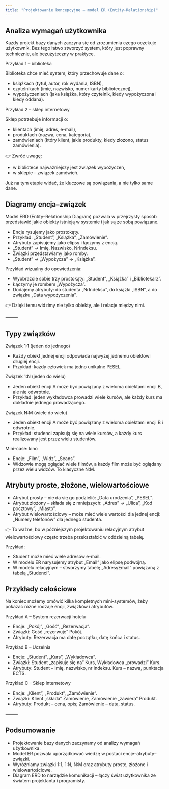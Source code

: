```yaml
---
title: "Projektowanie koncepcyjne – model ER (Entity-Relationship)"
---
```


## Analiza wymagań użytkownika

Każdy projekt bazy danych zaczyna się od zrozumienia czego oczekuje użytkownik.
Bez tego łatwo stworzyć system, który jest poprawny technicznie, ale bezużyteczny w praktyce.

Przykład 1 – biblioteka

Biblioteka chce mieć system, który przechowuje dane o:

- książkach (tytuł, autor, rok wydania, ISBN),
- czytelnikach (imię, nazwisko, numer karty bibliotecznej),
- wypożyczeniach (jaka książka, który czytelnik, kiedy wypożyczona i kiedy oddana).

Przykład 2 – sklep internetowy

Sklep potrzebuje informacji o:

- klientach (imię, adres, e-mail),
- produktach (nazwa, cena, kategoria),
- zamówieniach (który klient, jakie produkty, kiedy złożono, status zamówienia).

👉 Zwróć uwagę:

- w bibliotece najważniejszy jest związek wypożyczeń,
- w sklepie – związek zamówień.

Już na tym etapie widać, że kluczowe są powiązania, a nie tylko same dane.



##  Diagramy encja–związek 

Model ERD (Entity–Relationship Diagram) pozwala w przejrzysty sposób przedstawić jakie obiekty istnieją w systemie i jak są ze sobą powiązane.

- Encje rysujemy jako prostokąty.
- Przykład: „Student”, „Książka”, „Zamówienie”.
- Atrybuty zapisujemy jako elipsy i łączymy z encją.
- „Student” → Imię, Nazwisko, NrIndeksu.
- Związki przedstawiamy jako romby.
- „Student” $\to$ „Wypożycza” $\to$ „Książka”.

Przykład wizualny do opowiedzenia:

- Wyobraźcie sobie trzy prostokąty: „Student”, „Książka” i „Bibliotekarz”.
- Łączymy je rombem „Wypożycza”.
- Dodajemy atrybuty: do studenta „NrIndeksu”, do książki „ISBN”, a do związku „Data wypożyczenia”.

👉 Dzięki temu widzimy nie tylko obiekty, ale i relacje między nimi.

⸻

## Typy związków 

Związek 1:1 (jeden do jednego)

- Każdy obiekt jednej encji odpowiada najwyżej jednemu obiektowi drugiej encji.
- Przykład: każdy człowiek ma jedno unikalne PESEL.

Związek 1:N (jeden do wielu)

- Jeden obiekt encji A może być powiązany z wieloma obiektami encji B, ale nie odwrotnie.
- Przykład: jeden wykładowca prowadzi wiele kursów, ale każdy kurs ma dokładnie jednego prowadzącego.

Związek N:M (wiele do wielu)

- Jeden obiekt encji A może być powiązany z wieloma obiektami encji B i odwrotnie.
- Przykład: studenci zapisują się na wiele kursów, a każdy kurs realizowany jest przez wielu studentów.

Mini-case: kino

- Encje: „Film”, „Widz”, „Seans”.
- Widzowie mogą oglądać wiele filmów, a każdy film może być oglądany przez wielu widzów. To klasyczne N:M.



##  Atrybuty proste, złożone, wielowartościowe

- Atrybut prosty – nie da się go podzielić: „Data urodzenia”, „PESEL”.
- Atrybut złożony – składa się z mniejszych: „Adres” → „Ulica”, „Kod pocztowy”, „Miasto”.
- Atrybut wielowartościowy – może mieć wiele wartości dla jednej encji: „Numery telefonów” dla jednego studenta.

👉 To ważne, bo w późniejszym projektowaniu relacyjnym atrybut wielowartościowy często trzeba przekształcić w oddzielną tabelę.

Przykład:

- Student może mieć wiele adresów e-mail.
- W modelu ER narysujemy atrybut „Email” jako elipsę podwójną.
- W modelu relacyjnym – stworzymy tabelę „AdresyEmail” powiązaną z tabelą „Studenci”.


## Przykłady całościowe

Na koniec możemy omówić kilka kompletnych mini-systemów, żeby pokazać różne rodzaje encji, związków i atrybutów.

Przykład A – System rezerwacji hotelu

- Encje: „Pokój”, „Gość”, „Rezerwacja”.
- Związki: Gość „rezerwuje” Pokój.
- Atrybuty: Rezerwacja ma datę początku, datę końca i status.

Przykład B – Uczelnia

- Encje: „Student”, „Kurs”, „Wykładowca”.
- Związki: Student „zapisuje się na” Kurs, Wykładowca „prowadzi” Kurs.
- Atrybuty: Student – imię, nazwisko, nr indeksu. Kurs – nazwa, punktacja ECTS.

Przykład C – Sklep internetowy

- Encje: „Klient”, „Produkt”, „Zamówienie”.
- Związki: Klient „składa” Zamówienie, Zamówienie „zawiera” Produkt.
- Atrybuty: Produkt – cena, opis; Zamówienie – data, status.

⸻

## Podsumowanie 

- Projektowanie bazy danych zaczynamy od analizy wymagań użytkownika.
- Model ER pozwala uporządkować wiedzę w postaci encje–atrybuty–związki.
- Wyróżniamy związki 1:1, 1:N, N:M oraz atrybuty proste, złożone i wielowartościowe.
- Diagram ERD to narzędzie komunikacji – łączy świat użytkownika ze światem projektanta i programisty.
